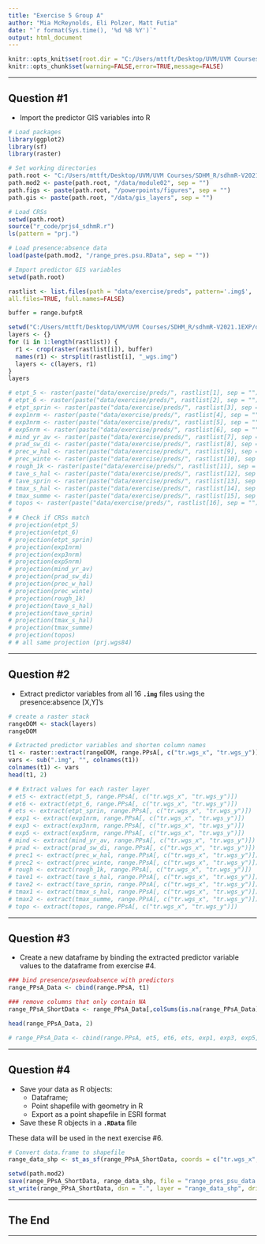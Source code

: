 ```yaml
---
title: "Exercise 5 Group A"
author: "Mia McReynolds, Eli Polzer, Matt Futia"
date: "`r format(Sys.time(), '%d %B %Y')`"
output: html_document
---
```


```r
knitr::opts_knit$set(root.dir = "C:/Users/mttft/Desktop/UVM/UVM Courses/SDHM_R/sdhmR-V2021.1EXP")
knitr::opts_chunk$set(warning=FALSE,error=TRUE,message=FALSE)
```

---

## Question #1

* Import the predictor GIS variables into R

```r
# Load packages
library(ggplot2)
library(sf)
library(raster)

# Set working directories
path.root <- "C:/Users/mttft/Desktop/UVM/UVM Courses/SDHM_R/sdhmR-V2021.1EXP"
path.mod2 <- paste(path.root, "/data/module02", sep = "")
path.figs <- paste(path.root, "/powerpoints/figures", sep = "") 
path.gis <- paste(path.root, "/data/gis_layers", sep = "")

# Load CRSs
setwd(path.root)
source("r_code/prjs4_sdhmR.r")
ls(pattern = "prj.")

# Load presence:absence data
load(paste(path.mod2, "/range_pres.psu.RData", sep = ""))
```

```r
# Import predictor GIS variables
setwd(path.root)

rastlist <- list.files(path = "data/exercise/preds", pattern='.img$', 
all.files=TRUE, full.names=FALSE)

buffer = range.bufptR

setwd("C:/Users/mttft/Desktop/UVM/UVM Courses/SDHM_R/sdhmR-V2021.1EXP/data/exercise/preds")
layers <- {}
for (i in 1:length(rastlist)) {
  r1 <- crop(raster(rastlist[i]), buffer)
  names(r1) <- strsplit(rastlist[i], "_wgs.img")
  layers <- c(layers, r1)
}
layers
```

```r
# etpt_5 <- raster(paste("data/exercise/preds/", rastlist[1], sep = ""))
# etpt_6 <- raster(paste("data/exercise/preds/", rastlist[2], sep = ""))
# etpt_sprin <- raster(paste("data/exercise/preds/", rastlist[3], sep = ""))
# exp1nrm <- raster(paste("data/exercise/preds/", rastlist[4], sep = ""))
# exp3nrm <- raster(paste("data/exercise/preds/", rastlist[5], sep = ""))
# exp5nrm <- raster(paste("data/exercise/preds/", rastlist[6], sep = ""))
# mind_yr_av <- raster(paste("data/exercise/preds/", rastlist[7], sep = ""))
# prad_sw_di <- raster(paste("data/exercise/preds/", rastlist[8], sep = ""))
# prec_w_hal <- raster(paste("data/exercise/preds/", rastlist[9], sep = ""))
# prec_winte <- raster(paste("data/exercise/preds/", rastlist[10], sep = ""))
# rough_1k <- raster(paste("data/exercise/preds/", rastlist[11], sep = ""))
# tave_s_hal <- raster(paste("data/exercise/preds/", rastlist[12], sep = ""))
# tave_sprin <- raster(paste("data/exercise/preds/", rastlist[13], sep = ""))
# tmax_s_hal <- raster(paste("data/exercise/preds/", rastlist[14], sep = ""))
# tmax_summe <- raster(paste("data/exercise/preds/", rastlist[15], sep = ""))
# topos <- raster(paste("data/exercise/preds/", rastlist[16], sep = ""))
# 
# # Check if CRSs match
# projection(etpt_5)
# projection(etpt_6)
# projection(etpt_sprin)
# projection(exp1nrm)
# projection(exp3nrm)
# projection(exp5nrm)
# projection(mind_yr_av)
# projection(prad_sw_di)
# projection(prec_w_hal)
# projection(prec_winte)
# projection(rough_1k)
# projection(tave_s_hal)
# projection(tave_sprin)
# projection(tmax_s_hal)
# projection(tmax_summe)
# projection(topos)
# # all same projection (prj.wgs84)
```

---

## Question #2

* Extract predictor variables from all 16 **`.img`** files using the presence:absence [X,Y]'s

```r
# create a raster stack
rangeDOM <- stack(layers) 
rangeDOM

# Extracted predictor variables and shorten column names
t1 <- raster::extract(rangeDOM, range.PPsA[, c("tr.wgs_x", "tr.wgs_y")])
vars <- sub(".img", "", colnames(t1))
colnames(t1) <- vars
head(t1, 2) 
```


```r
# # Extract values for each raster layer
# et5 <- extract(etpt_5, range.PPsA[, c("tr.wgs_x", "tr.wgs_y")])
# et6 <- extract(etpt_6, range.PPsA[, c("tr.wgs_x", "tr.wgs_y")])
# ets <- extract(etpt_sprin, range.PPsA[, c("tr.wgs_x", "tr.wgs_y")])
# exp1 <- extract(exp1nrm, range.PPsA[, c("tr.wgs_x", "tr.wgs_y")])
# exp3 <- extract(exp3nrm, range.PPsA[, c("tr.wgs_x", "tr.wgs_y")])
# exp5 <- extract(exp5nrm, range.PPsA[, c("tr.wgs_x", "tr.wgs_y")])
# mind <- extract(mind_yr_av, range.PPsA[, c("tr.wgs_x", "tr.wgs_y")])
# prad <- extract(prad_sw_di, range.PPsA[, c("tr.wgs_x", "tr.wgs_y")])
# prec1 <- extract(prec_w_hal, range.PPsA[, c("tr.wgs_x", "tr.wgs_y")])
# prec2 <- extract(prec_winte, range.PPsA[, c("tr.wgs_x", "tr.wgs_y")])
# rough <- extract(rough_1k, range.PPsA[, c("tr.wgs_x", "tr.wgs_y")])
# tave1 <- extract(tave_s_hal, range.PPsA[, c("tr.wgs_x", "tr.wgs_y")])
# tave2 <- extract(tave_sprin, range.PPsA[, c("tr.wgs_x", "tr.wgs_y")])
# tmax1 <- extract(tmax_s_hal, range.PPsA[, c("tr.wgs_x", "tr.wgs_y")])
# tmax2 <- extract(tmax_summe, range.PPsA[, c("tr.wgs_x", "tr.wgs_y")])
# topo <- extract(topos, range.PPsA[, c("tr.wgs_x", "tr.wgs_y")])
```

---

## Question #3

* Create a new dataframe by binding the extracted predictor variable values to the dataframe from exercise #4.
```r
### bind presence/pseudoabsence with predictors
range_PPsA_Data <- cbind(range.PPsA, t1)

### remove columns that only contain NA
range_PPsA_ShortData <- range_PPsA_Data[,colSums(is.na(range_PPsA_Data))<nrow(range_PPsA_Data)]

head(range_PPsA_Data, 2)
```

```r
# range_PPsA_Data <- cbind(range.PPsA, et5, et6, ets, exp1, exp3, exp5, mind, prad, prec1, prec2, rough, tave1, tave2, tmax1, tmax2, topo)
```

---

## Question #4

* Save your data as R objects:
  * Dataframe;
  * Point shapefile with geometry in R
  * Export as a point shapefile in ESRI format
* Save these R objects in a **`.RData`** file

These data will be used in the next exercise #6.

```r
# Convert data.frame to shapefile
range_data_shp <- st_as_sf(range_PPsA_ShortData, coords = c("tr.wgs_x", "tr.wgs_y"), crs = prj.wgs84, remove = F)

setwd(path.mod2)
save(range_PPsA_ShortData, range_data_shp, file = "range_pres_psu_data.Rdata")
st_write(range_PPsA_ShortData, dsn = ".", layer = "range_data_shp", driver = "ESRI Shapefile", delete_layer = T, delete_dsn = T)
```

---

## The End

---
